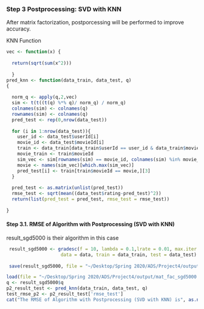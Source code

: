 ### Step 3 Postprocessing: SVD with KNN

After matrix factorization, postporcessing will be performed to improve accuracy.

KNN Function
```r
vec <- function(x) {
  
  return(sqrt(sum(x^2)))
  
  }
pred_knn <- function(data_train, data_test, q)
{
  
  norm_q <- apply(q,2,vec)
  sim <- t(t((t(q) %*% q)/ norm_q) / norm_q)
  colnames(sim) <- colnames(q)
  rownames(sim) <- colnames(q)
  pred_test <- rep(0,nrow(data_test))
  
  for (i in 1:nrow(data_test)){
    user_id <- data_test$userId[i]
    movie_id <- data_test$movieId[i]
    train <- data_train[data_train$userId == user_id & data_train$movieId != movie_id,]
    movie_train <- train$movieId
    sim_vec <- sim[rownames(sim) == movie_id, colnames(sim) %in% movie_train]
    movie <- names(sim_vec)[which.max(sim_vec)]
    pred_test[i] <- train[train$movieId == movie,][3]
  }
  
  pred_test <- as.matrix(unlist(pred_test))
  rmse_test <- sqrt(mean((data_test$rating-pred_test)^2))
  return(list(pred_test = pred_test, rmse_test = rmse_test))
  
}
```

#### Step 3.1. RMSE of Algorithm with Postprocessing (SVD with KNN)

result_sgd5000 is their algorithm in this case
```r
 result_sgd5000 <- gradesc(f = 10, lambda = 0.1,lrate = 0.01, max.iter = 100, stopping.deriv = 0.01,
                    data = data, train = data_train, test = data_test)
 
 save(result_sgd5000, file = "~/Desktop/Spring 2020/ADS/Project4/output/mat_fac_sgd5000.RData")
```

```r
load(file = "~/Desktop/Spring 2020/ADS/Project4/output/mat_fac_sgd5000.Rdata")
q <- result_sgd5000$q
p2_result_test <- pred_knn(data_train, data_test, q)
test_rmse_p2 <- p2_result_test['rmse_test']
cat("The RMSE of Algorithm with Postprocessing (SVD with KNN) is", as.numeric(test_rmse_p2))
```